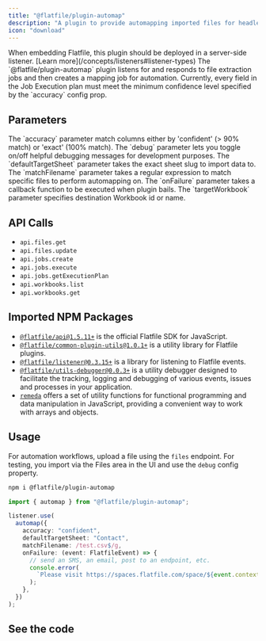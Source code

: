 ```yaml
---
title: "@flatfile/plugin-automap"
description: "A plugin to provide automapping imported files for headless workflows."
icon: "download"
---
```


<Warning>
  When embedding Flatfile, this plugin should be deployed in a server-side
  listener. [Learn more](/concepts/listeners#listener-types)
</Warning>

<CardGroup cols={1}>
  <Card title="@flatfile/plugin-automap" icon="download">
    The `@flatfile/plugin-automap` plugin listens for and responds to file
    extraction jobs and then creates a mapping job for automation. Currently,
    every field in the Job Execution plan must meet the minimum confidence level
    specified by the `accuracy` config prop.
  </Card>
</CardGroup>

## Parameters

<ParamField path="accuracy" required type="'confident' | 'exact'">
  The `accuracy` parameter match columns either by 'confident' (> 90% match) or
  'exact' (100% match).
</ParamField>

<ParamField path="debug" type="boolean">
  The `debug` parameter lets you toggle on/off helpful debugging messages for
  development purposes.
</ParamField>

<ParamField path="defaultTargetSheet" type="string">
  The `defaultTargetSheet` parameter takes the exact sheet slug to import data
  to.
</ParamField>

<ParamField path="matchFilename" type="RegExp">
  The `matchFilename` parameter takes a regular expression to match specific
  files to perform automapping on.
</ParamField>

<ParamField path="onFailure" type="(event: FlatfileEvent) => void">
  The `onFailure` parameter takes a callback function to be executed when plugin
  bails.
</ParamField>

<ParamField path="targetWorkbook" type="string">
  The `targetWorkbook` parameter specifies destination Workbook id or name.
</ParamField>

## API Calls

- `api.files.get`
- `api.files.update`
- `api.jobs.create`
- `api.jobs.execute`
- `api.jobs.getExecutionPlan`
- `api.workbooks.list`
- `api.workbooks.get`

## Imported NPM Packages

- [`@flatfile/api@1.5.11+`](https://www.npmjs.com/package/@flatfile/api) is the official Flatfile SDK for JavaScript.
- [`@flatfile/common-plugin-utils@1.0.1+`](https://www.npmjs.com/package/@flatfile/common-plugin-utils) is a utility library for Flatfile plugins.
- [`@flatfile/listener@0.3.15+`](https://www.npmjs.com/package/@flatfile/listener) is a library for listening to Flatfile events.
- [`@flatfile/utils-debugger@0.0.3+`](https://www.npmjs.com/package/@flatfile/utils-debugger) is a utility debugger designed to facilitate the tracking, logging and debugging of various events, issues and processes in your application.
- [`remeda`](https://remedajs.com/) offers a set of utility functions for functional programming and data manipulation in JavaScript, providing a convenient way to work with arrays and objects.

## Usage

For automation workflows, upload a file using the `files` endpoint. For testing, you import via the Files area in the UI and use the `debug` config property.

```bash install
npm i @flatfile/plugin-automap
```

```ts
import { automap } from "@flatfile/plugin-automap";
```

```ts listener.ts
listener.use(
  automap({
    accuracy: "confident",
    defaultTargetSheet: "Contact",
    matchFilename: /test.csv$/g,
    onFailure: (event: FlatfileEvent) => {
      // send an SMS, an email, post to an endpoint, etc.
      console.error(
        `Please visit https://spaces.flatfile.com/space/${event.context.spaceId}/files?mode=import to manually import file.`
      );
    },
  })
);
```

## See the code

<CardGroup cols={2}>
  <Card
    title="@flatfile/plugin-automap"
    href="https://github.com/FlatFilers/flatfile-plugins/tree/main/plugins/automap"
    icon="github"
  ></Card>
</CardGroup>
